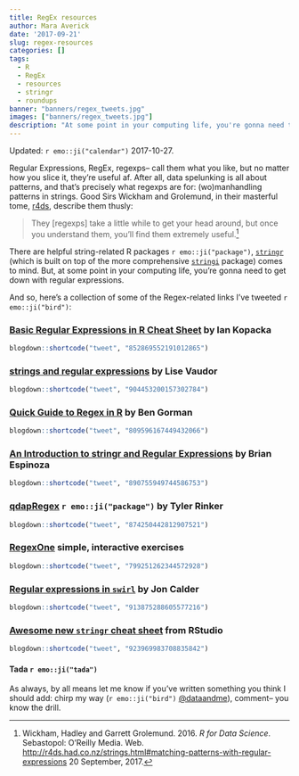 ```yaml
---
title: RegEx resources
author: Mara Averick
date: '2017-09-21'
slug: regex-resources
categories: []
tags:
  - R
  - RegEx
  - resources
  - stringr
  - roundups
banner: "banners/regex_tweets.jpg"
images: ["banners/regex_tweets.jpg"]
description: "At some point in your computing life, you're gonna need to get down with regular expressions. So, here's a roundup of some Regex-related resources (R-specific or otherwise) I've found handy."
---
```


Updated: `r emo::ji("calendar")` 2017-10-27.

Regular Expressions, RegEx, regexps-- call them what you like, but no matter how you slice it, they're useful af. After all, data spelunking is all about patterns, and that's precisely what regexps are for: (wo)manhandling patterns in strings. Good Sirs Wickham and Grolemund, in their masterful tome, [r4ds](http://r4ds.had.co.nz/strings.html#matching-patterns-with-regular-expressions), describe them thusly:

 > They [regexps] take a little while to get your head around, but once you understand them, you’ll find them extremely useful.[^r4dsregex]
 
There are helpful string-related R packages `r emo::ji("package")`, [`stringr`](http://stringr.tidyverse.org/) (which is built on top of the more comprehensive [`stringi`](https://github.com/gagolews/stringi) package) comes to mind. But, at some point in your computing life, you're gonna need to get down with regular expressions.

And so, here's a collection of some of the Regex-related links I've tweeted `r emo::ji("bird")`:

### [Basic Regular Expressions in R Cheat Sheet](https://www.rstudio.com/wp-content/uploads/2016/09/RegExCheatsheet.pdf) by Ian Kopacka

```r
blogdown::shortcode("tweet", "852869552191012865")
```

### [strings and regular expressions](http://perso.ens-lyon.fr/lise.vaudor/strings-et-expressions-regulieres/) by Lise Vaudor

```r
blogdown::shortcode("tweet", "904453200157302784")
```

### [Quick Guide to Regex in R](https://gormanalysis.com/quick-guide-to-regex-in-r) by Ben Gorman

```r
blogdown::shortcode("tweet", "809596167449432066")
```

### [An Introduction to stringr and Regular Expressions](https://rstudio-pubs-static.s3.amazonaws.com/180610_d3764c43f1e54692b7e84d21ec94772a.html#1) by Brian Espinoza

```r
blogdown::shortcode("tweet", "890755949744586753")
```

### [qdapRegex](https://github.com/trinker/qdapRegex) `r emo::ji("package")` by Tyler Rinker

```r
blogdown::shortcode("tweet", "874250442812907521")
```

### [RegexOne](https://regexone.com/) simple, interactive exercises

```r
blogdown::shortcode("tweet", "799251262344572928")
```

### [Regular expressions in `swirl`](http://joncalder.co.za/Regular_Expressions/) by Jon Calder

```r
blogdown::shortcode("tweet", "913875288605577216")
```

### [Awesome new `stringr` cheat sheet](https://www.rstudio.com/resources/cheatsheets/) from RStudio

```r
blogdown::shortcode("tweet", "923969983708835842")
```

#### Tada `r emo::ji("tada")`

As always, by all means let me know if you've written something you think I should add: chirp my way  (`r emo::ji("bird")` [\@dataandme](https://twitter.com/dataandme)), comment-- you know the drill.

[^r4dsregex]: Wickham, Hadley and Garrett Grolemund. 2016. _R for Data Science_. Sebastopol: O'Reilly Media. Web. <http://r4ds.had.co.nz/strings.html#matching-patterns-with-regular-expressions> 20 September, 2017. 

